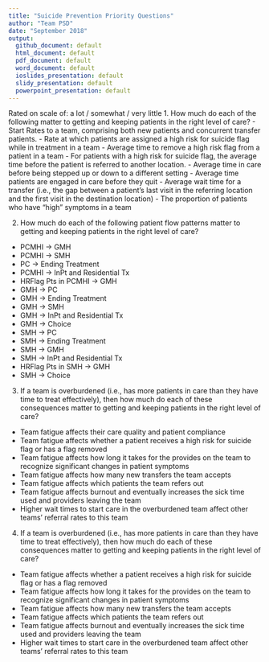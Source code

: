 ```yaml
---
title: "Suicide Prevention Priority Questions"
author: "Team PSD"
date: "September 2018"
output: 
  github_document: default
  html_document: default
  pdf_document: default
  word_document: default
  ioslides_presentation: default
  slidy_presentation: default
  powerpoint_presentation: default
---
```


Rated on scale of: a lot / somewhat / very little
1. How  much do each of the following matter to getting and keeping patients in the right level of care?
- Start Rates to a team, comprising both new patients and concurrent transfer patients.
- Rate at which patients are assigned a high risk for suicide flag   while in treatment in a team
- Average time to remove a high risk flag from a patient in a team
- For patients with a high risk for suicide flag, the average time   before the patient is referred to another location.
- Average time in care before being stepped up or down to a different   setting
- Average time patients are engaged in care before they quit
- Average wait time for a transfer (i.e., the gap between a patient’s   last visit in the referring location and the first visit in the destination   location)
- The proportion of patients who have “high” symptoms in a team

2. How much do each of the following patient flow patterns matter to getting and keeping patients in the right level of care?
- PCMHI -> GMH
- PCMHI -> SMH
- PC -> Ending Treatment
- PCMHI -> InPt and Residential Tx
- HRFlag Pts in PCMHI -> GMH
- GMH -> PC
- GMH -> Ending Treatment
- GMH -> SMH
- GMH -> InPt and Residential Tx
- GMH -> Choice
- SMH -> PC
- SMH -> Ending Treatment
- SMH -> GMH
- SMH -> InPt and Residential Tx
- HRFlag Pts in SMH -> GMH
- SMH -> Choice

3. If a team is overburdened (i.e., has more patients in care than they have time to treat effectively), then how much do each of these consequences matter to getting and keeping patients in the right level of care?

- Team fatigue affects their care quality and patient compliance
- Team fatigue affects whether a patient receives a high risk for   suicide flag or has a flag removed
- Team fatigue affects how long it takes for the provides on the team   to recognize significant changes in patient symptoms
- Team fatigue affects how many new transfers the team accepts
- Team fatigue affects which patients the team refers out
- Team fatigue affects burnout and eventually increases the sick time   used and providers leaving the team
- Higher wait times to start care in the overburdened team affect other   teams’ referral rates to this team

4)	If a team is overburdened (i.e., has more patients in care than they have time to treat effectively), then how much do each of these consequences matter to getting and keeping patients in the right level of care?

- Team fatigue affects whether a patient receives a high risk for suicide flag or has a flag removed
- Team fatigue affects how long it takes for the provides on the team to recognize significant changes in patient symptoms
- Team fatigue affects how many new transfers the team accepts
- Team fatigue affects which patients the team refers out
- Team fatigue affects burnout and eventually increases the sick time used and providers leaving the team
- Higher wait times to start care in the overburdened team affect other teams’ referral rates to this team


